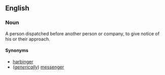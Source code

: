 ==English==
===Noun===
A person dispatched before another person or company, to give notice of his or their approach.

====Synonyms====
* [[harbinger]]
* (''[[generically]]'') [[messenger]]